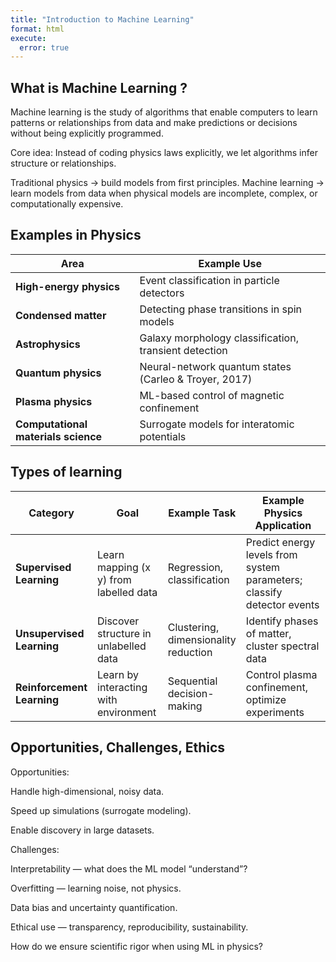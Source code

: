 ```yaml
---
title: "Introduction to Machine Learning"
format: html
execute:
  error: true
---
```


## What is Machine Learning ?

Machine learning is the study of algorithms that enable computers to learn patterns or relationships from data and make predictions or decisions without being explicitly programmed.

Core idea: Instead of coding physics laws explicitly, we let algorithms infer structure or relationships.

Traditional physics → build models from first principles.
Machine learning → learn models from data when physical models are incomplete, complex, or computationally expensive.

## Examples in Physics

| Area                                | Example Use                                           |
| ----------------------------------- | ----------------------------------------------------- |
| **High-energy physics**             | Event classification in particle detectors            |
| **Condensed matter**                | Detecting phase transitions in spin models            |
| **Astrophysics**                    | Galaxy morphology classification, transient detection |
| **Quantum physics**                 | Neural-network quantum states (Carleo & Troyer, 2017) |
| **Plasma physics**                  | ML-based control of magnetic confinement              |
| **Computational materials science** | Surrogate models for interatomic potentials           |


## Types of learning

| Category                   | Goal                                       | Example Task                         | Example Physics Application                                            |
| -------------------------- | ------------------------------------------ | ------------------------------------ | ---------------------------------------------------------------------- |
| **Supervised Learning**    | Learn mapping (x \to y) from labelled data | Regression, classification           | Predict energy levels from system parameters; classify detector events |
| **Unsupervised Learning**  | Discover structure in unlabelled data      | Clustering, dimensionality reduction | Identify phases of matter, cluster spectral data                       |
| **Reinforcement Learning** | Learn by interacting with environment      | Sequential decision-making           | Control plasma confinement, optimize experiments                       |


## Opportunities, Challenges, Ethics

Opportunities:

Handle high-dimensional, noisy data.

Speed up simulations (surrogate modeling).

Enable discovery in large datasets.

Challenges:

Interpretability — what does the ML model “understand”?

Overfitting — learning noise, not physics.

Data bias and uncertainty quantification.

Ethical use — transparency, reproducibility, sustainability.

How do we ensure scientific rigor when using ML in physics?
